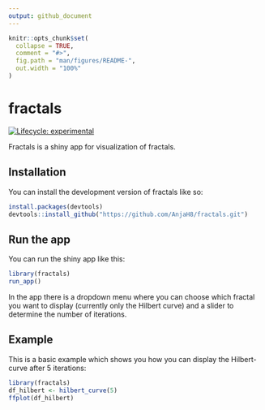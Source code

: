 ```yaml
---
output: github_document
---
```


<!-- README.md is generated from README.Rmd. Please edit that file -->

```r
knitr::opts_chunk$set(
  collapse = TRUE,
  comment = "#>",
  fig.path = "man/figures/README-",
  out.width = "100%"
)
```

# fractals

<!-- badges: start -->
[![Lifecycle: experimental](https://img.shields.io/badge/lifecycle-experimental-orange.svg)](https://lifecycle.r-lib.org/articles/stages.html#experimental)
<!-- badges: end -->

Fractals is a shiny app for visualization of fractals.

## Installation

You can install the development version of fractals like so:

``` r
install.packages(devtools)
devtools::install_github("https://github.com/AnjaH8/fractals.git")
```

## Run the app

You can run the shiny app like this:
```r
library(fractals)
run_app()
```
In the app there is a dropdown menu where you can choose which fractal you want to display (currently only the Hilbert curve) and a slider to determine the number of iterations.

## Example

This is a basic example which shows you how you can display the Hilbert-curve after 5 iterations:

```r
library(fractals)
df_hilbert <- hilbert_curve(5)
ffplot(df_hilbert)
```
